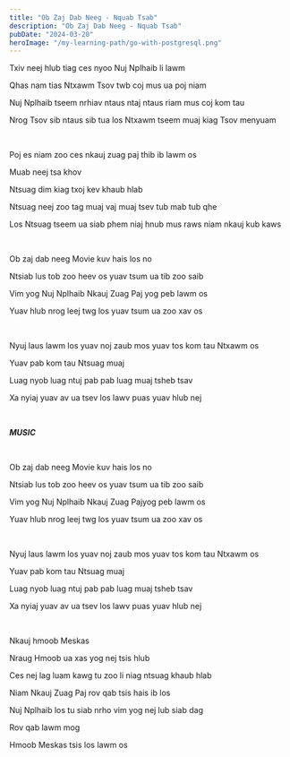 ```yaml
---
title: "Ob Zaj Dab Neeg - Nquab Tsab"
description: "Ob Zaj Dab Neeg - Nquab Tsab"
pubDate: "2024-03-20"
heroImage: "/my-learning-path/go-with-postgresql.png"
---
```


Txiv neej hlub tiag ces nyoo Nuj Nplhaib li lawm

Qhas nam tias Ntxawm Tsov twb coj mus ua poj niam

Nuj Nplhaib tseem nrhiav ntaus ntaj ntaus riam mus coj kom tau

Nrog Tsov sib ntaus sib tua los Ntxawm tseem muaj kiag Tsov menyuam

<br />

Poj es niam zoo ces nkauj zuag paj thib ib lawm os

Muab neej tsa khov

Ntsuag dim kiag txoj kev khaub hlab

Ntsuag neej zoo tag muaj vaj muaj tsev tub mab tub qhe

Los Ntsuag tseem ua siab phem niaj hnub mus raws niam nkauj kub kaws

<br />

Ob zaj dab neeg Movie kuv hais los no

Ntsiab lus tob zoo heev os yuav tsum ua tib zoo saib

Vim yog Nuj Nplhaib Nkauj Zuag Paj yog peb lawm os

Yuav hlub nrog leej twg los yuav tsum ua zoo xav os

<br />

Nyuj laus lawm los yuav noj zaub mos yuav tos kom tau Ntxawm os

Yuav pab kom tau Ntsuag muaj

Luag nyob luag ntuj pab pab luag muaj tsheb tsav

Xa nyiaj yuav av ua tsev los lawv puas yuav hlub nej

<br />

**_MUSIC_**

<br />

Ob zaj dab neeg Movie kuv hais los no

Ntsiab lus tob zoo heev os yuav tsum ua tib zoo saib

Vim yog Nuj Nplhaib Nkauj Zuag Pajyog peb lawm os

Yuav hlub nrog leej twg los yuav tsum ua zoo xav os

<br />

Nyuj laus lawm los yuav noj zaub mos yuav tos kom tau Ntxawm os

Yuav pab kom tau Ntsuag muaj

Luag nyob luag ntuj pab pab luag muaj tsheb tsav

Xa nyiaj yuav av ua tsev los lawv puas yuav hlub nej

<br />

Nkauj hmoob Meskas

Nraug Hmoob ua xas yog nej tsis hlub

Ces nej lag luam kawg tu zoo li niag ntsuag khaub hlab

Niam Nkauj Zuag Paj rov qab tsis hais ib los

Nuj Nplhaib los tu siab nrho vim yog nej lub siab dag

Rov qab lawm mog

Hmoob Meskas tsis los lawm os
